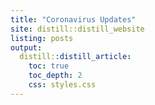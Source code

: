 ```yaml
---
title: "Coronavirus Updates"
site: distill::distill_website
listing: posts
output:
  distill::distill_article:
    toc: true
    toc_depth: 2
    css: styles.css
---
```


